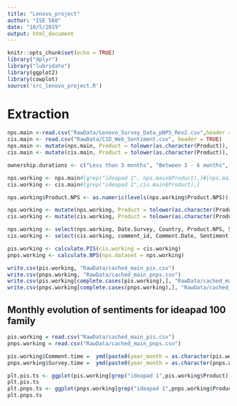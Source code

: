 ```yaml
---
title: "Lenovo_project"
author: "ISE 560"
date: "10/5/2019"
output: html_document
---
```


```r
knitr::opts_chunk$set(echo = TRUE)
library("dplyr")
library("lubridate")
library(ggplot2)
library(cowplot)
source('src_lenovo_project.R')

```

# Extraction

```r
nps.main <-read.csv("RawData/Lenovo_Survey_Data_pNPS_Rev2.csv",header = TRUE)
cis.main <- read.csv("RawData/CID_Web_Sentiment.csv", header = TRUE)
nps.main <- mutate(nps.main, Product = tolower(as.character(Product)), Date.Survey = as.Date(Date.Survey, format = "%m/%d/%Y"), Ownership.Period = as.character(Ownership.Period))
cis.main <- mutate(cis.main, Product = tolower(as.character(Product)), Comment.Date = as.Date(Comment.Date, format = "%m/%d/%y"))

```



```r
ownership.durations <- c("Less than 3 months", "Between 3 - 6 months", "Between 7 – 12 months","More than 12 months", "Not available")

nps.working <- nps.main#[grep("ideapad 1", nps.main$Product),]#[nps.main$Ownership.Period,]
cis.working <- cis.main#[grep("ideapad 1",cis.main$Product),]

nps.working$Product.NPS <- as.numeric(levels(nps.working$Product.NPS))[nps.working$Product.NPS]

nps.working <- mutate(nps.working, Product = tolower(as.character(Product)), Date.Survey = as.Date(Date.Survey, format = "%m/%d/%Y"))
cis.working <- mutate(cis.working, Product = tolower(as.character(Product)), Comment.Date = as.Date(Comment.Date, format = "%m/%d/%y"))

nps.working <- select(nps.working, Date.Survey, Country, Product.NPS, Segment, Product, Ownership.Period)
cis.working <- select(cis.working, comment_id, Comment.Date, Sentiment, Category, Stars.Rating, Business.Group, Product)

pis.working <- calculate.PIS(cis.working = cis.working)
pnps.working <- calculate.NPS(nps.dataset = nps.working)

write.csv(pis.working, "RawData/cached_main_pis.csv")
write.csv(pnps.working, "RawData/cached_main_pnps.csv")
write.csv(pis.working[complete.cases(pis.working),], "RawData/cached_main_pis_clean.csv")
write.csv(pnps.working[complete.cases(pnps.working),], "RawData/cached_main_pnps_clean.csv")

```

## Monthly evolution of sentiments for ideapad 100 family

```r
pis.working = read.csv("RawData/cached_main_pis.csv")
pnps.working = read.csv("RawData/cached_main_pnps.csv")

pis.working$Comment.time =  ymd(paste0(year_month = as.character(pis.working$Comment.time), day = "30"))
pnps.working$Survey.time =  ymd(paste0(year_month = as.character(pnps.working$Survey.time), day = "30"))

plt.pis.ts <- ggplot(pis.working[grep("ideapad 1",pis.working$Product),], aes(x = Comment.time, y = PIS, color = Product))+geom_line()+ggtitle("Sentiment Time series for IdeaPad 100 Family")
plt.pis.ts
plt.pnps.ts <- ggplot(pnps.working[grep("ideapad 1",pnps.working$Product),], aes(x = Survey.time, y = pNPS, color = Product))+facet_grid(.~ownership.duration)+geom_line()+ggtitle("NPS Survey time series for IdeaPad 100 Family")
plt.pnps.ts
```


